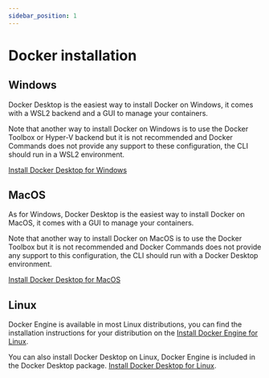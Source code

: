 ```yaml
---
sidebar_position: 1
---
```


# Docker installation

## Windows

Docker Desktop is the easiest way to install Docker on Windows, it comes with a WSL2 backend and a GUI to manage your containers.

Note that another way to install Docker on Windows is to use the Docker Toolbox or Hyper-V backend but it is not recommended and Docker Commands does not provide any support to these configuration, the CLI should run in a WSL2 environment.

[Install Docker Desktop for Windows](https://docs.docker.com/desktop/install/windows-install)

## MacOS

As for Windows, Docker Desktop is the easiest way to install Docker on MacOS, it comes with a GUI to manage your containers.

Note that another way to install Docker on MacOS is to use the Docker Toolbox but it is not recommended and Docker Commands does not provide any support to this configuration, the CLI should run with a Docker Desktop environment.

[Install Docker Desktop for MacOS](https://docs.docker.com/desktop/install/mac-install/)

## Linux

Docker Engine is available in most Linux distributions, you can find the installation instructions for your distribution on the [Install Docker Engine for Linux](https://docs.docker.com/engine/install/).

You can also install Docker Desktop on Linux, Docker Engine is included in the Docker Desktop package. [Install Docker Desktop for Linux](https://docs.docker.com/desktop/install/linux-install/).